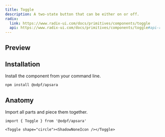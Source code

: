 ```yaml
---
title: Toggle
description: A two-state button that can be either on or off.
radix:
  link: https://www.radix-ui.com/docs/primitives/components/toggle
  api: https://www.radix-ui.com/docs/primitives/components/toggle#api-reference
---
```


## Preview
<Preview>
  <Flex
    css={{
      flexDirection: "column",
      alignItems: "center",
      gap: "$3",
    }}
  >
  <Toggle shape="circle"><ShadowNoneIcon /></Toggle>
  </Flex>
</Preview>

## Installation

Install the component from your command line.

```bash
npm install @odpf/apsara
```


## Anatomy
Import all parts and piece them together.

```tsx outline=true
import { Toggle } from '@odpf/apsara'

<Toggle shape="circle"><ShadowNoneIcon /></Toggle>
```
